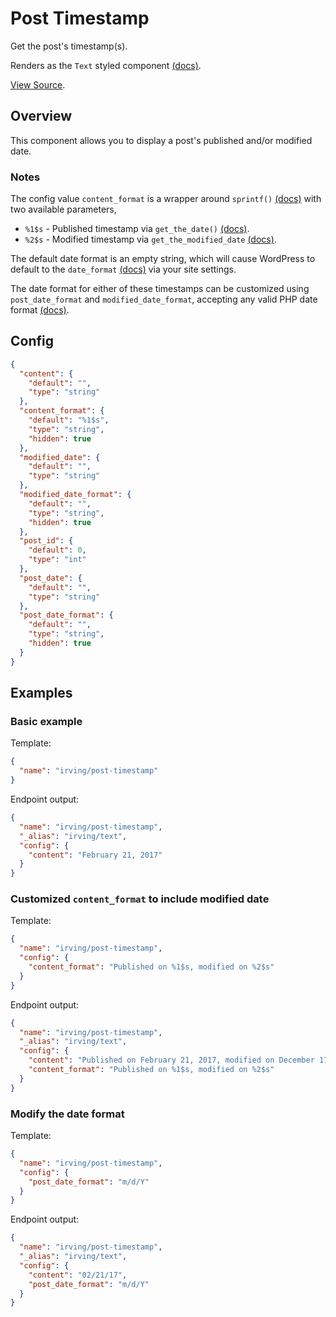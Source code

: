 <Meta title="WordPress Components/Post Timestamp" />

# Post Timestamp
Get the post's timestamp(s).

Renders as the `Text` styled component [(docs)](?path=/docs/styled-components-text--plain-text-example).

[View Source](https://github.com/alleyinteractive/wp-irving/tree/master/inc/components/components/post-timestamp).

## Overview
This component allows you to display a post's published and/or modified date.

### Notes
The config value `content_format` is a wrapper around `sprintf()` [(docs)](https://www.php.net/manual/en/function.sprintf.php) with two available parameters,
* `%1$s` - Published timestamp via `get_the_date()` [(docs)](https://developer.wordpress.org/reference/functions/get_the_date/).
* `%2$s` - Modified timestamp via `get_the_modified_date` [(docs)](https://developer.wordpress.org/reference/functions/get_the_modified_date/).

The default date format is an empty string, which will cause WordPress to default to the `date_format` [(docs)](https://wordpress.org/support/article/formatting-date-and-time/) via your site settings.

The date format for either of these timestamps can be customized using `post_date_format` and `modified_date_format`, accepting any valid PHP date format [(docs)](https://www.php.net/manual/en/datetime.formats.date.php).

## Config
```json
{
  "content": {
    "default": "",
    "type": "string"
  },
  "content_format": {
    "default": "%1$s",
    "type": "string",
    "hidden": true
  },
  "modified_date": {
    "default": "",
    "type": "string"
  },
  "modified_date_format": {
    "default": "",
    "type": "string",
    "hidden": true
  },
  "post_id": {
    "default": 0,
    "type": "int"
  },
  "post_date": {
    "default": "",
    "type": "string"
  },
  "post_date_format": {
    "default": "",
    "type": "string",
    "hidden": true
  }
}
```

## Examples

### Basic example
Template:
```json
{
  "name": "irving/post-timestamp"
}
```

Endpoint output:
```json
{
  "name": "irving/post-timestamp",
  "_alias": "irving/text",
  "config": {
    "content": "February 21, 2017"
  }
}
```

### Customized `content_format` to include modified date
Template:
```json
{
  "name": "irving/post-timestamp",
  "config": {
    "content_format": "Published on %1$s, modified on %2$s"
  }
}
```

Endpoint output:
```json
{
  "name": "irving/post-timestamp",
  "_alias": "irving/text",
  "config": {
    "content": "Published on February 21, 2017, modified on December 17, 2018",
    "content_format": "Published on %1$s, modified on %2$s"
  }
}
```

### Modify the date format
Template:
```json
{
  "name": "irving/post-timestamp",
  "config": {
    "post_date_format": "m/d/Y"
  }
}
```

Endpoint output:
```json
{
  "name": "irving/post-timestamp",
  "_alias": "irving/text",
  "config": {
    "content": "02/21/17",
    "post_date_format": "m/d/Y"
  }
}
```